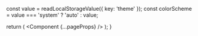 


  const value = readLocalStorageValue({ key: 'theme' });
  const colorScheme = value === 'system' ? 'auto' : value;

  return (
      <MantineProvider defaultColorScheme={colorScheme}>
        <Component {...pageProps} />
      </MantineProvider>
  );
}
